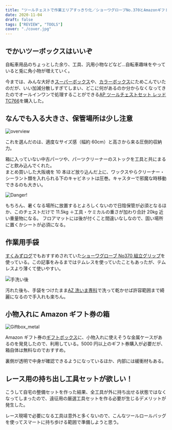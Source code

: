 ```yaml
---
title: "ツールチェストで作業エリアすっきり化／ショーワグローブNo.370とAmazonギフトボックス"
date: 2020-11-04
draft: false
tags: ["REVIEW", "TOOLS"]
cover: "./cover.jpg"
---
```


## でかいツーボックスはいいぞ

自転車用品のちょっとした余り、工具、汎用小物などなど…自転車趣味をやっていると兎に角小物が増えていく。

今までは、みんな大好き[スーパーボックス](https://amzn.to/3624bDB)や、[カラーボックス](https://amzn.to/38duDwu)にためこんでいたのだが、いい加減分散しすぎてしまい、どこに何があるのか分からなくなってきたのでオールインワンで処理することができる[AP ツールチェストセット レッド TC766](https://www.amazon.co.jp/dp/B072Z4JKLQ/?tag=gensobunya-22)を購入した。

<AmazonLinkBox url="https://www.amazon.co.jp/dp/B072Z4JKLQ/?tag=gensobunya-22" />

## なんでも入る大きさ、保管場所は少し注意

![overview](./overview.jpg)

これを選んだのは、適度なサイズ感（幅約 60cm）と高さから来る圧倒的収納力。

箱に入っていない中古パーツや、パーツクリーナーのストックを工具と共にまるごと飲み込んでくれた。\
まとめ買いした大阪魂を 10 本ほど放り込んだ上に、ワックスやらクリーナー・シーラント類を入れられる下のキャビネットは圧巻。キャスターで邪魔な時移動できるのも大きい。

![Danger!](stock.jpg)

もちろん、暑くなる場所に放置するとよろしくないので日陰保管が必須となるほか、このチェストだけで 11.5kg ＋工具・ケミカルの重さが加わり合計 20kg 近い重量物になる。
フロアマットには後が付くこと間違いなしなので、固い場所に置くかシートが必須になる。

## 作業用手袋

[すくみずログ](https://skmzlog.com/2020/08/24/%e3%82%b7%e3%83%a7%e3%83%bc%e3%83%af%e3%82%b0%e3%83%ad%e3%83%bc%e3%83%96%e3%80%80%e7%b5%84%e7%ab%8b%e3%82%b0%e3%83%aa%e3%83%83%e3%83%97/)でもおすすめされていた[ショーワグローブ No370 組立グリップ](https://www.amazon.co.jp/dp/B007OYQXQ0/?tag=gensobunya-22)を使っている。この記事をみるまではテムレスを使っていたこともあったが、テムレスより薄くて使いやすい。

![手洗い後](./washed.jpg)

汚れた後も、手袋をつけたまま[AZ 洗いま専科](https://amzn.to/386Xt1y)で洗って乾かせば許容範囲まで綺麗になるので手入れも楽ちん。

<AmazonLinkBox url="https://www.amazon.co.jp/dp/B007OYQXQ0/?tag=gensobunya-22" />

## 小物入れに Amazon ギフト券の箱

![Giftbox_metal](./amazon_giftcard_box.jpg)

Amazon ギフト券の[ギフトボックス](https://www.amazon.co.jp/dp/B07RW4G3MF/)に、小物入れに使えそうな金属ケースがあるのを発見したので、利用している。5000 円以上のギフト券購入が必要だが、箱自体は無料なのでおすすめ。

裏側が透明で中身が確認できるようになっているほか、内部には緩衝材もある。

## レース用の持ち出し工具セットが欲しい！

こうして自宅の整備セットを作った結果、全工具が外に持ち出せる状態ではなくなってしまったので、遠征用の厳選工具セットを作る必要が生じるデメリットが発生した。

レース現場で必要になる工具は意外と多くないので、こんなツールロールバッグを使ってスマートに持ち歩ける範囲で準備しようと思う。

<AmazonLinkBox url="https://www.amazon.co.jp/dp/B088FLH935/?tag=gensobunya-22" />
